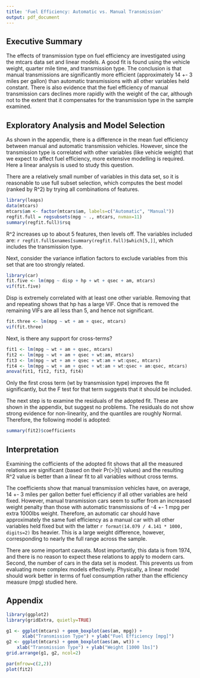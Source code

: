 ```yaml
---
title: 'Fuel Efficiency: Automatic vs. Manual Transmission'
output: pdf_document
---
```


## Executive Summary
The effects of transmission type on fuel efficiency are investigated
using the mtcars data set and linear models.  A good fit is found
using the vehicle weight, quarter mile time, and transmission type.
The conclusion is that manual transmissions
are significantly more efficient (approximately 14 +- 3 miles per gallon)
than automatic transmissions with all other variables held constant.
There is also evidence that the fuel efficiency of
manual transmission cars declines more rapidly with the weight of the car,
although not to the extent that it compensates for the transmission
type in the sample examined.

## Exploratory Analysis and Model Selection
As shown in the appendix, there is a difference in the mean fuel efficiency
between manual and automatic transmission vehicles.  However, since
the transmission type is correlated with other variables (like vehicle
weight) that we expect to affect fuel efficiency, more extensive
modelling is required.  Here a linear analysis is used to study this
question.

There are a relatively small number of variables in this data set, 
so it is reasonable to use full subset selection, which computes the best 
model (ranked by R^2) by trying all combinations of features.
```r
library(leaps)
data(mtcars)
mtcars$am <- factor(mtcars$am, labels=c("Automatic", "Manual"))
regfit.full = regsubsets(mpg ~ ., mtcars, nvmax=11)
summary(regfit.full)$rsq
```
R^2 increases up to about 5 features, then levels off.  The variables included
are: `r regfit.full$xnames[summary(regfit.full)$which[5,]]`, 
which includes the transmission type.

Next, consider the variance inflation factors to exclude variables from
this set that are too strongly related.
```r
library(car)
fit.five <- lm(mpg ~ disp + hp + wt + qsec + am, mtcars)
vif(fit.five)
```
Disp is extremely correlated with at least one other variable.
Removing that and repeating shows that hp has a large VIF.  Once
that is removed the remaining VIFs are all less than 5, and hence
not significant.
```r
fit.three <- lm(mpg ~ wt + am + qsec, mtcars)
vif(fit.three)
```

Next, is there any support for cross-terms?
```r
fit1 <- lm(mpg ~ wt + am + qsec, mtcars)
fit2 <- lm(mpg ~ wt + am + qsec + wt:am, mtcars)
fit3 <- lm(mpg ~ wt + am + qsec + wt:am + wt:qsec, mtcars)
fit4 <- lm(mpg ~ wt + am + qsec + wt:am + wt:qsec + am:qsec, mtcars)
anova(fit1, fit2, fit3, fit4)
```
Only the first cross term (wt by transmission type) improves
the fit significantly, but the F test for that term suggests
that it should be included.

The next step is to examine the residuals of the adopted fit.
These are shown in the appendix, but suggest no problems.
The residuals do not show strong evidence for non-linearity, and
the quantiles are roughly Normal.  Therefore, the following
model is adopted:
```r
summary(fit2)$coefficients
```

## Interpretation
Examining the cofficients of the adopted fit shows that all
the measured relations are significant (based on their Pr(>|t|) values)
and the resulting R^2 value is better than a linear fit to all variables
without cross terms.

The coefficients show that manual transmission vehicles have,
on average, 14 +- 3 miles per gallon better fuel efficiency if all other 
variables are held fixed.  However,
manual transmission cars seem to suffer from an increased weight
penalty than those with automatic transmissions of -4 +- 1 mpg
per extra 1000lbs weight.  Therefore, an automatic car should have 
approximately the same fuel efficiency as a manual car
with all other variables held fixed but with the latter 
`r format(14.079 / 4.141 * 1000, digits=2)` lbs heavier.
This is a large weight difference, however, corresponding to
nearly the full range across the sample.

There are some important caveats.  Most importantly, this data
is from 1974, and there is no reason to expect these relations to
apply to modern cars.  Second, the number of cars in the data
set is modest.  This prevents us from evaluating more complex models
effectively.  Physically, a linear model should work better in terms
of fuel consumption rather than the efficiency measure (mpg) studied here.

## Appendix
```r
library(ggplot2)
library(gridExtra, quietly=TRUE)

g1 <- ggplot(mtcars) + geom_boxplot(aes(am, mpg)) + 
      xlab("Transmission Type") + ylab("Fuel Efficiency [mpg]")
g2 <- ggplot(mtcars) + geom_boxplot(aes(am, wt)) + 
    xlab("Transmission Type") + ylab("Weight [1000 lbs]")
grid.arrange(g1, g2, ncol=2)
```

```r
par(mfrow=c(2,2))
plot(fit2)
```